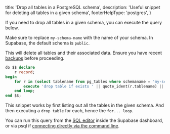 
  title: 'Drop all tables in a PostgreSQL schema',
  description: 'Useful snippet for deleting all tables in a given schema',
  footerHelpType: 'postgres',
}

If you need to drop all tables in a given schema, you can execute the query below.

Make sure to replace `my-schema-name` with the name of your schema. In Supabase, the default schema is `public`.

<Admonition type="warning">

This will delete all tables and their associated data. Ensure you have recent [backups](/docs/guides/platform/backups) before proceeding.

</Admonition>

```sql
do $$ declare
    r record;
begin
    for r in (select tablename from pg_tables where schemaname = 'my-schema-name') loop
        execute 'drop table if exists ' || quote_ident(r.tablename) || ' cascade';
    end loop;
end $$;
```

This snippet works by first listing out all the tables in the given schema. And then executing a `drop table` for each, hence the `for... loop`.

You can run this query from the [SQL editor](https://app.supabase.com/project/_/sql) inside the Supabase dashboard, or via psql if [connecting directly via the command line](/docs/guides/database/connecting-to-postgres#direct-connections).


